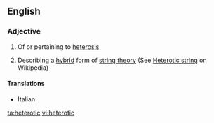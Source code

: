 ==English==

===Adjective===
{{en-adj}}

# Of or pertaining to [[heterosis]]
# {{physics}} Describing a [[hybrid]] form of [[string theory]] (See [[w:Heterotic string|Heterotic string]] on Wikipedia)

====Translations====
{{trans-top}}
* Italian: {{t-|it|eterotico}}
{{trans-mid}}
{{trans-bottom}}

[[ta:heterotic]]
[[vi:heterotic]]
